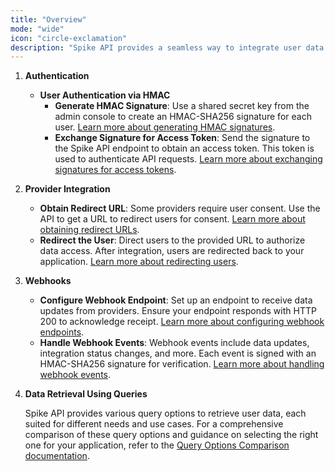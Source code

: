 ```yaml
---
title: "Overview"
mode: "wide"
icon: "circle-exclamation"
description: "Spike API provides a seamless way to integrate user data from various providers like Garmin and Fitbit into your application. Here's a quick guide to understanding the flow of using the Spike API"
---
```


1. **Authentication**

   - **User Authentication via HMAC**
     - **Generate HMAC Signature**: Use a shared secret key from the admin console to create an HMAC-SHA256 signature for each user. [Learn more about generating HMAC signatures](/api-docs/authentication).
     - **Exchange Signature for Access Token**: Send the signature to the Spike API endpoint to obtain an access token. This token is used to authenticate API requests. [Learn more about exchanging signatures for access tokens](/api-docs/authentication).

2. **Provider Integration**

   - **Obtain Redirect URL**: Some providers require user consent. Use the API to get a URL to redirect users for consent. [Learn more about obtaining redirect URLs](/api-docs/provider_integration).
   - **Redirect the User**: Direct users to the provided URL to authorize data access. After integration, users are redirected back to your application. [Learn more about redirecting users](/api-docs/provider_integration).

3. **Webhooks**

   - **Configure Webhook Endpoint**: Set up an endpoint to receive data updates from providers. Ensure your endpoint responds with HTTP 200 to acknowledge receipt. [Learn more about configuring webhook endpoints](/api-docs/webhooks).
   - **Handle Webhook Events**: Webhook events include data updates, integration status changes, and more. Each event is signed with an HMAC-SHA256 signature for verification. [Learn more about handling webhook events](/api-docs/webhooks).

4. **Data Retrieval Using Queries**

   Spike API provides various query options to retrieve user data, each suited for different needs and use cases. For a comprehensive comparison of these query options and guidance on selecting the right one for your application, refer to the [Query Options Comparison documentation](/api-docs/query_options_comparison).
